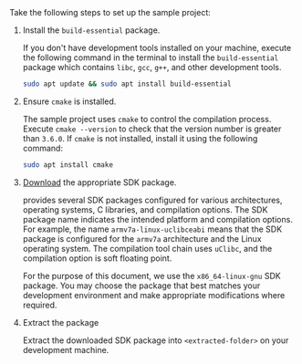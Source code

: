 <PlatformWrapper platform="linux-cpp">
Take the following steps to set up the <Vpd k="SDK"/> sample project:

1. Install the `build-essential` package.

    If you don't have development tools installed on your machine, execute the following command in the terminal to install the `build-essential` package which contains `libc`, `gcc`, `g++`, and other development tools.

    ```bash
    sudo apt update && sudo apt install build-essential
    ```
1. Ensure `cmake` is installed.

    The sample project uses `cmake` to control the compilation process. Execute `cmake --version` to check that the version number is greater than `3.6.0`. If `cmake` is not installed, install it using the following command:

    ```bash
    sudo apt install cmake
    ```

1. [Download](../../sdks) the appropriate SDK package.

    <Vg k="COMPANY"/> provides several SDK packages configured for various architectures, operating systems, C libraries, and compilation options. The SDK package name indicates the intended platform and compilation options. For example, the name `armv7a-linux-uclibceabi` means that the SDK package is configured for the `armv7a` architecture and the Linux operating system. The compilation tool chain uses `uClibc`, and the compilation option is soft floating point. 
    
    For the purpose of this document, we use the `x86_64-linux-gnu` SDK package. You may choose the package that best matches your development environment and make appropriate modifications where required.

1. Extract the package

    Extract the downloaded SDK package into `<extracted-folder>` on your development machine.

</PlatformWrapper>